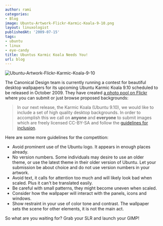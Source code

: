 ```yaml
---
author: rami
categories:
- Blog
image: Ubuntu-Artwork-Flickr-Karmic-Koala-9-10.png
layout: linuxologist
publishedAt: '2009-07-15'
tags:
- ubuntu
- linux
- eye-candy
title: Ubuntus Karmic Koala Needs You!
url: blog
---
```


![Ubuntu-Artwork-Flickr-Karmic-Koala-9-10](/assets/images/content/blog/Ubuntu-Artwork-Flickr-Karmic-Koala-9-10.png)

The Canonical Design team is currently running a contest for beautiful desktop wallpapers for its upcoming Ubuntu Karmic Koala 9.10 scheduled to be released in October 2009. They have created [a photo pool on Flickr](http://www.flickr.com/groups/ubuntu-artwork/) where you can submit or just browse proposed backgrounds:

> In our next release, the Karmic Koala (Ubuntu 9.10), we would like to include a set of high quality desktop backgrounds.
> In order to accomplish this we call on **anyone** and **everyone** to submit images which are freely licensed CC-BY-SA and follow the [guidelines for inclusion](http://wiki.ubuntu.com/Artwork/Documentation/Backgrounds).


Here are some more guidelines for the competition:

* Avoid prominent use of the Ubuntu logo. It appears in enough places already.
* No version numbers. Some individuals may desire to use an older theme, or use the latest theme in their older version of Ubuntu. Let your submission be about choice and do not use version numbers in your artwork.
* Avoid text, it calls for attention too much and will likely look bad when scaled. Plus it can't be translated easily.
* Be careful with small patterns, they might become uneven when scaled.
* Consider how the wallpaper will interact with the panels, icons and windows.
* Show restraint in your use of color tone and contrast. The wallpaper sets the scene for other elements, it is not the main act.
	
So what are you waiting for? Grab your SLR and launch your GIMP!